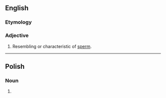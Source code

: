 ==English==

===Etymology===
{{suffix|en|sperm|y}}

===Adjective===
{{en-adj|er}}

# Resembling or characteristic of [[sperm]].

----

==Polish==

===Noun===
{{head|pl|noun form}}

# {{inflection of|pl|sperma||gen|s}}